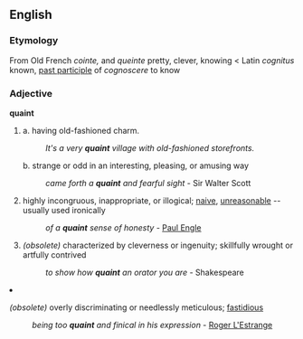 ==English==

=== Etymology ===
From Old French ''cointe,'' and ''queinte'' pretty, clever, knowing < Latin ''cognitus'' known, [[past participle]] of ''cognoscere'' to know

=== Adjective ===
'''quaint'''<ol>
<li>a. having old-fashioned charm.
:''It's a very '''quaint''' village with old-fashioned storefronts.''
b. strange or odd in an interesting, pleasing, or amusing way
: ''came forth a '''quaint''' and fearful sight'' - Sir Walter Scott
<li> highly incongruous, inappropriate, or illogical; [[naive]], [[unreasonable]] -- usually used ironically
: ''of a '''quaint''' sense of honesty'' - [[wikipedia:Paul Engle|Paul Engle]]
<li> ''(obsolete)'' characterized by cleverness or ingenuity; skillfully wrought or artfully contrived
: ''to show how '''quaint''' an orator you are'' - Shakespeare
<li> ''(obsolete)'' overly discriminating or needlessly meticulous; [[fastidious]]
: ''being too '''quaint''' and finical in his expression'' - [[wikipedia:Roger L'Estrange|Roger L'Estrange]]</ol>